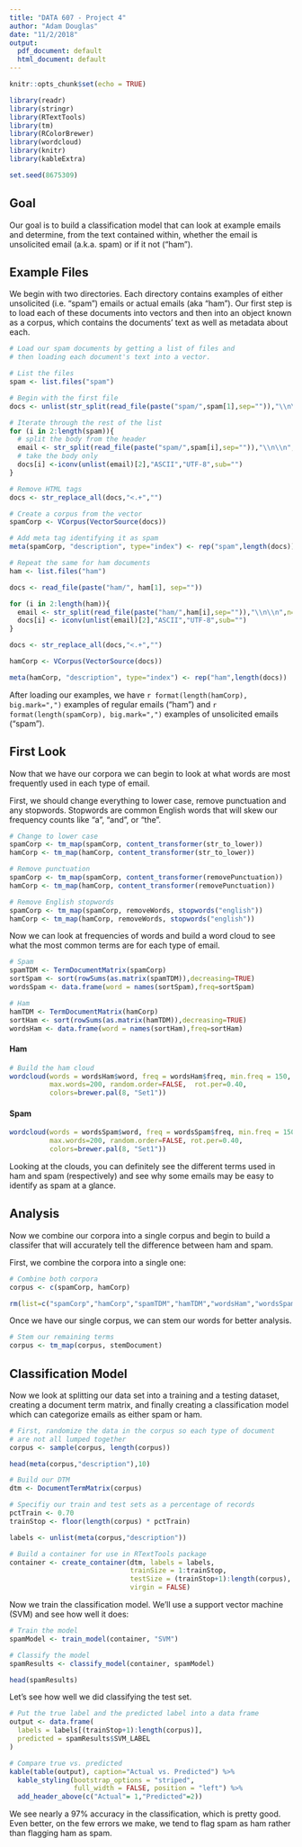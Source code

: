 ```yaml
---
title: "DATA 607 - Project 4"
author: "Adam Douglas"
date: "11/2/2018"
output:
  pdf_document: default
  html_document: default
---
```


```r
knitr::opts_chunk$set(echo = TRUE)

library(readr)
library(stringr)
library(RTextTools)
library(tm)
library(RColorBrewer)
library(wordcloud)
library(knitr)
library(kableExtra)

set.seed(8675309)
```

## Goal

Our goal is to build a classification model that can look at example emails and determine, from the text contained within, whether the email is unsolicited email (a.k.a. spam) or if it not ("ham").

## Example Files

We begin with two directories. Each directory contains examples of either unsolicited (i.e. "spam") emails or actual emails (aka "ham"). Our first step is to load each of these documents into vectors and then into an object known as a corpus, which contains the documents' text as well as metadata about each.

```r
# Load our spam documents by getting a list of files and
# then loading each document's text into a vector.

# List the files
spam <- list.files("spam")

# Begin with the first file
docs <- unlist(str_split(read_file(paste("spam/",spam[1],sep="")),"\\n\\n",n=2))[2]

# Iterate through the rest of the list
for (i in 2:length(spam)){
  # split the body from the header
  email <- str_split(read_file(paste("spam/",spam[i],sep="")),"\\n\\n",n=2)
  # take the body only
  docs[i] <-iconv(unlist(email)[2],"ASCII","UTF-8",sub="")
}

# Remove HTML tags
docs <- str_replace_all(docs,"<.+","")

# Create a corpus from the vector
spamCorp <- VCorpus(VectorSource(docs))

# Add meta tag identifying it as spam
meta(spamCorp, "description", type="index") <- rep("spam",length(docs))
```

```r
# Repeat the same for ham documents
ham <- list.files("ham")

docs <- read_file(paste("ham/", ham[1], sep=""))

for (i in 2:length(ham)){
  email <- str_split(read_file(paste("ham/",ham[i],sep="")),"\\n\\n",n=2)
  docs[i] <- iconv(unlist(email)[2],"ASCII","UTF-8",sub="")
}

docs <- str_replace_all(docs,"<.+","")

hamCorp <- VCorpus(VectorSource(docs))

meta(hamCorp, "description", type="index") <- rep("ham",length(docs))
```

After loading our examples, we have `r format(length(hamCorp), big.mark=",")` examples of regular emails ("ham") and `r format(length(spamCorp), big.mark=",")` examples of unsolicited emails ("spam").

## First Look

Now that we have our corpora we can begin to look at what words are most frequently used in each type of email.

First, we should change everything to lower case, remove punctuation and any stopwords. Stopwords are common English words that will skew our frequency counts like "a", "and", or "the".

```r
# Change to lower case
spamCorp <- tm_map(spamCorp, content_transformer(str_to_lower))
hamCorp <- tm_map(hamCorp, content_transformer(str_to_lower))

# Remove punctuation
spamCorp <- tm_map(spamCorp, content_transformer(removePunctuation))
hamCorp <- tm_map(hamCorp, content_transformer(removePunctuation))

# Remove English stopwords
spamCorp <- tm_map(spamCorp, removeWords, stopwords("english"))
hamCorp <- tm_map(hamCorp, removeWords, stopwords("english"))
```

Now we can look at frequencies of words and build a word cloud to see what the most common terms are for each type of email.

```r
# Spam
spamTDM <- TermDocumentMatrix(spamCorp)
sortSpam <- sort(rowSums(as.matrix(spamTDM)),decreasing=TRUE)
wordsSpam <- data.frame(word = names(sortSpam),freq=sortSpam)

# Ham
hamTDM <- TermDocumentMatrix(hamCorp)
sortHam <- sort(rowSums(as.matrix(hamTDM)),decreasing=TRUE)
wordsHam <- data.frame(word = names(sortHam),freq=sortHam)
```

#### Ham

```r
# Build the ham cloud
wordcloud(words = wordsHam$word, freq = wordsHam$freq, min.freq = 150,
          max.words=200, random.order=FALSE,  rot.per=0.40,
          colors=brewer.pal(8, "Set1"))
```

#### Spam
```r
wordcloud(words = wordsSpam$word, freq = wordsSpam$freq, min.freq = 150,
          max.words=200, random.order=FALSE, rot.per=0.40, 
          colors=brewer.pal(8, "Set1"))
```

Looking at the clouds, you can definitely see the different terms used in ham and spam (respectively) and see why some emails may be easy to identify as spam at a glance.

## Analysis

Now we combine our corpora into a single corpus and begin to build a classifer that will accurately tell the difference between ham and spam.

First, we combine the corpora into a single one:

```r
# Combine both corpora
corpus <- c(spamCorp, hamCorp)
```

```r
rm(list=c("spamCorp","hamCorp","spamTDM","hamTDM","wordsHam","wordsSpam","sortHam","sortSpam","docs"))
```

Once we have our single corpus, we can stem our words for better analysis.

```r
# Stem our remaining terms
corpus <- tm_map(corpus, stemDocument)
```

## Classification Model

Now we look at splitting our data set into a training and a testing dataset, creating a document term matrix, and finally creating a classification model which can categorize emails as either spam or ham.

```r
# First, randomize the data in the corpus so each type of document
# are not all lumped together
corpus <- sample(corpus, length(corpus))

head(meta(corpus,"description"),10)
```

```r
# Build our DTM
dtm <- DocumentTermMatrix(corpus)
```

```r
# Specifiy our train and test sets as a percentage of records
pctTrain <- 0.70
trainStop <- floor(length(corpus) * pctTrain)

labels <- unlist(meta(corpus,"description"))

# Build a container for use in RTextTools package
container <- create_container(dtm, labels = labels,
                              trainSize = 1:trainStop,
                              testSize = (trainStop+1):length(corpus),
                              virgin = FALSE)
```

Now we train the classification model. We'll use a support vector machine (SVM) and see how well it does:

```r
# Train the model
spamModel <- train_model(container, "SVM")

# Classify the model
spamResults <- classify_model(container, spamModel)

head(spamResults)
```

Let's see how well we did classifying the test set.

```r
# Put the true label and the predicted label into a data frame
output <- data.frame(
  labels = labels[(trainStop+1):length(corpus)],
  predicted = spamResults$SVM_LABEL
)

# Compare true vs. predicted
kable(table(output), caption="Actual vs. Predicted") %>%
  kable_styling(bootstrap_options = "striped", 
                full_width = FALSE, position = "left") %>%
  add_header_above(c("Actual"= 1,"Predicted"=2))
```

We see nearly a 97% accuracy in the classification, which is pretty good. Even better, on the few errors we make, we tend to flag spam as ham rather than flagging ham as spam.
